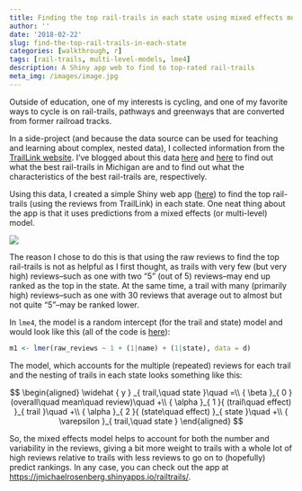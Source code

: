 ```yaml
---
title: Finding the top rail-trails in each state using mixed effects models
author: ''
date: '2018-02-22'
slug: find-the-top-rail-trails-in-each-state
categories: [walkthrough, r]
tags: [rail-trails, multi-level-models, lme4]
description: A Shiny app web to find to top-rated rail-trails
meta_img: /images/image.jpg
---
```


Outside of education, one of my interests is cycling, and one of my favorite ways to cycle is on rail-trails, pathways and greenways that are converted from former railroad tracks. 

In a side-project (and because the data source can be used for teaching and learning about complex, nested data), I collected information from the [TrailLink website](https://www.traillink.com/). I've blogged about this data [here](https://jrosen48.github.io/blog/michigan-rail-trails-and-pathways-through-data/) and [here](https://jrosen48.github.io/blog/characteristics-of-rail-trails/) to find out what the best rail-trails in Michigan are and to find out what the characteristics of the best rail-trails are, respectively. 

Using this data, I created a simple Shiny web app ([here](https://jrosen48.github.io/blog/find-the-top-rail-trails-in-each-state/)) to find the top rail-trails (using the reviews from TrailLink) in each state. One neat thing about the app is that it uses predictions from a mixed effects (or multi-level) model.

<a href = "https://jmichaelrosenberg.shinyapps.io/railtrails/
"><img src="/images/railtrails.png"></a>

The reason I chose to do this is that using the raw reviews to find the top rail-trails is not as helpful as I first thought, as trails with very few (but very high) reviews--such as one with two "5" (out of 5) reviews--may end up ranked as the top in the state. At the same time, a trail with many (primarily high) reviews--such as one with 30 reviews that average out to almost but not quite "5"--may be ranked lower. 

In `lme4`, the model is a random intercept (for the trail and state) model and would look like this (all of the code is [here](https://github.com/jrosen48/railtrails/blob/master/app/app.R)):

```r
m1 <- lmer(raw_reviews ~ 1 + (1|name) + (1|state), data = d)
```

The model, which accounts for the multiple (repeated) reviews for each trail and the nesting of trails in each state looks something like this:

$$
\begin{aligned}
\widehat { y } _{ trail,\quad state }\quad =\\ { \beta  }_{ 0 }(overall\quad mean\quad review)\quad +\\ { \alpha  }_{ 1 }{ (trail\quad effect) }_{ trail }\quad +\\ { \alpha  }_{ 2 }{ (state\quad effect) }_{ state }\quad +\\ { \varepsilon  }_{ trail,\quad state }
\end{aligned}
$$

So, the mixed effects model helps to account for both the number and variability in the reviews, giving a bit more weight to trails with a whole lot of high reviews relative to trails with less reviews to go on to (hopefully) predict rankings. In any case, you can check out the app at [https://jmichaelrosenberg.shinyapps.io/railtrails/](https://jmichaelrosenberg.shinyapps.io/railtrails/).